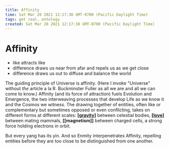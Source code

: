 ```yaml
---
title: Affinity
time: Sat Mar 20 2021 12:17:38 GMT-0700 (Pacific Daylight Time)
tags: get real, ontology
created: Sat Mar 20 2021 12:17:38 GMT-0700 (Pacific Daylight Time)
---
```


# Affinity

- like attracts like
- difference draws us near from afar and repels us as we get close
- difference draws us out to diffuse and balance the world

The guiding principle of Universe is affinity. (Here I invoke "Universe" without _the_ article a la R. Buckminster Fuller as all we are and all we can come to know.) Affinity (and its force of attraction) fuels Evolution and Emergence, the two interweaving processes that develop Life as we know it and the Cosmos we witness. The drawing together of entities, often like or complementary but sometimes opposed or even conflicting, takes on different forms at different scales: **[[gravity]]** between celestial bodies, **[[love]]** between mating mammals, **[[magnetism]]** between charged cells, a strong force holding electrons in orbit.

But every yang has its yin. And so Enmity interpenetrates Affinity, repelling entities before they are too close to be distinguished from one another.

[//begin]: # "Autogenerated link references for markdown compatibility"
[gravity]: gravity "gravity"
[love]: love "Love"
[//end]: # "Autogenerated link references"
